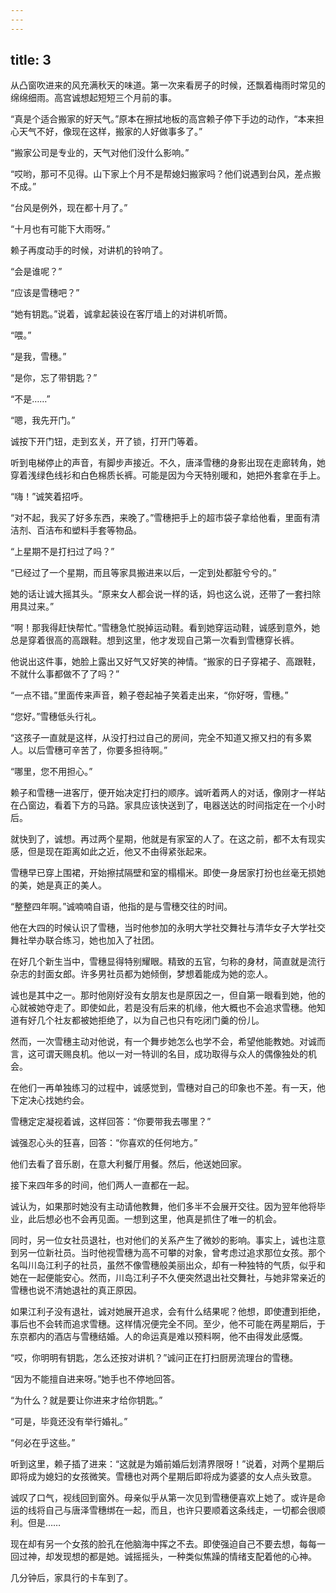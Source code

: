 ```yaml
---
---
---
```

title: 3
---



从凸窗吹进来的风充满秋天的味道。第一次来看房子的时候，还飘着梅雨时常见的绵绵细雨。高宫诚想起短短三个月前的事。

“真是个适合搬家的好天气。”原本在擦拭地板的高宫赖子停下手边的动作，“本来担心天气不好，像现在这样，搬家的人好做事多了。”

“搬家公司是专业的，天气对他们没什么影响。”

“哎哟，那可不见得。山下家上个月不是帮媳妇搬家吗？他们说遇到台风，差点搬不成。”

“台风是例外，现在都十月了。”

“十月也有可能下大雨呀。”

赖子再度动手的时候，对讲机的铃响了。

“会是谁呢？”

“应该是雪穗吧？”

“她有钥匙。”说着，诚拿起装设在客厅墙上的对讲机听筒。

“喂。”

“是我，雪穗。”

“是你，忘了带钥匙？”

“不是……”

“嗯，我先开门。”

诚按下开门钮，走到玄关，开了锁，打开门等着。

听到电梯停止的声音，有脚步声接近。不久，唐泽雪穗的身影出现在走廊转角，她穿着浅绿色线衫和白色棉质长裤。可能是因为今天特别暖和，她把外套拿在手上。

“嗨！”诚笑着招呼。

“对不起，我买了好多东西，来晚了。”雪穗把手上的超市袋子拿给他看，里面有清洁剂、百洁布和塑料手套等物品。

“上星期不是打扫过了吗？”

“已经过了一个星期，而且等家具搬进来以后，一定到处都脏兮兮的。”

她的话让诚大摇其头。“原来女人都会说一样的话，妈也这么说，还带了一套扫除用具过来。”

“啊！那我得赶快帮忙。”雪穗急忙脱掉运动鞋。看到她穿运动鞋，诚感到意外，她总是穿着很高的高跟鞋。想到这里，他才发现自己第一次看到雪穗穿长裤。

他说出这件事，她脸上露出又好气又好笑的神情。“搬家的日子穿裙子、高跟鞋，不就什么事都做不了了吗？”

“一点不错。”里面传来声音，赖子卷起袖子笑着走出来，“你好呀，雪穗。”

“您好。”雪穗低头行礼。

“这孩子一直就是这样，从没打扫过自己的房间，完全不知道又擦又扫的有多累人。以后雪穗可辛苦了，你要多担待啊。”

“哪里，您不用担心。”

赖子和雪穗一进客厅，便开始决定打扫的顺序。诚听着两人的对话，像刚才一样站在凸窗边，看着下方的马路。家具应该快送到了，电器送达的时间指定在一个小时后。

就快到了，诚想。再过两个星期，他就是有家室的人了。在这之前，都不太有现实感，但是现在距离如此之近，他又不由得紧张起来。

雪穗早已穿上围裙，开始擦拭隔壁和室的榻榻米。即使一身居家打扮也丝毫无损她的美，她是真正的美人。

“整整四年啊。”诚喃喃自语，他指的是与雪穗交往的时间。

他在大四的时候认识了雪穗，当时他参加的永明大学社交舞社与清华女子大学社交舞社举办联合练习，她也加入了社团。

在好几个新生当中，雪穗显得特别耀眼。精致的五官，匀称的身材，简直就是流行杂志的封面女郎。许多男社员都为她倾倒，梦想着能成为她的恋人。

诚也是其中之一。那时他刚好没有女朋友也是原因之一，但自第一眼看到她，他的心就被她夺走了。即使如此，若是没有后来的机缘，他大概也不会追求雪穗。他知道有好几个社友都被她拒绝了，以为自己也只有吃闭门羹的份儿。

然而，一次雪穗主动对他说，有一个舞步她怎么也学不会，希望他能教她。对诚而言，这可谓天赐良机。他以一对一特训的名目，成功取得与众人的偶像独处的机会。

在他们一再单独练习的过程中，诚感觉到，雪穗对自己的印象也不差。有一天，他下定决心找她约会。

雪穗定定凝视着诚，这样回答：“你要带我去哪里？”

诚强忍心头的狂喜，回答：“你喜欢的任何地方。”

他们去看了音乐剧，在意大利餐厅用餐。然后，他送她回家。

接下来四年多的时间，他们两人一直都在一起。

诚认为，如果那时她没有主动请他教舞，他们多半不会展开交往。因为翌年他将毕业，此后想必也不会再见面。一想到这里，他真是抓住了唯一的机会。

同时，另一位女社员退社，也对他们的关系产生了微妙的影响。事实上，诚也注意到另一位新社员。当时他视雪穗为高不可攀的对象，曾考虑过追求那位女孩。那个名叫川岛江利子的社员，虽然不像雪穗般美丽出众，却有一种独特的气质，似乎和她在一起便能安心。然而，川岛江利子不久便突然退出社交舞社，与她非常亲近的雪穗也说不清她退社的真正原因。

如果江利子没有退社，诚对她展开追求，会有什么结果呢？他想，即使遭到拒绝，事后也不会转而追求雪穗。这样情况便完全不同。至少，他不可能在两星期后，于东京都内的酒店与雪穗结婚。人的命运真是难以预料啊，他不由得发此感慨。

“哎，你明明有钥匙，怎么还按对讲机？”诚问正在打扫厨房流理台的雪穗。

“因为不能擅自进来呀。”她手也不停地回答。

“为什么？就是要让你进来才给你钥匙。”

“可是，毕竟还没有举行婚礼。”

“何必在乎这些。”

听到这里，赖子插了进来：“这就是为婚前婚后划清界限呀！”说着，对两个星期后即将成为媳妇的女孩微笑。雪穗也对两个星期后即将成为婆婆的女人点头致意。

诚叹了口气，视线回到窗外。母亲似乎从第一次见到雪穗便喜欢上她了。或许是命运的线将自己与唐泽雪穗绑在一起，而且，也许只要顺着这条线走，一切都会很顺利。但是……

现在却有另一个女孩的脸孔在他脑海中挥之不去。即使强迫自己不要去想，每每一回过神，却发现想的都是她。诚摇摇头，一种类似焦躁的情绪支配着他的心神。

几分钟后，家具行的卡车到了。